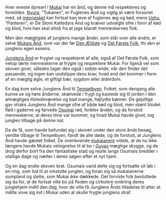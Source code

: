 {{title:Forvisningen}}
{{author:Laura Holmegaard}}
{{timestamp:2011-01-23T20:12:12Z}}
{{copyright:Forvisningen}}
Hver eneste dyreart i [[Mukai]] har en ånd, og denne må respekteres og formildes. [[Nyura]], "Tukanen", er Fuglenes Ånd og vigtig at være forsonet med, så [[menneske]]t kan fortsat kan leve af fuglenes æg og kød, mens [[Ushu]], "Panteren", er De Store Kattedyrs Ånd og kræver udvalgte ofre i form af kød og blod, hvis han skal afstå fra at jage blandt menneskernes flok.

Men den mægtigste af junglens mange ånder, som står over alle andre, er selve [[Mukais Ånd]], som var der før [[Den Ældste]] og [[Det Første Folk]], thi den er junglens egen essens.

[[Junglens Ånd]] er frygtet og respekteret af alle, også af Det Første Folk, som netop lærte menneskerne at frygte og respektere Mukai. For ligeså vel som skoven giver, således tager den også i sidste ende, når den finder det passende, og ingen kan undslippe dens krav, hvad end det kommer i form af en mægtig øgle, et giftigt bær, sygdom eller alderdom.

En dag kom selve Junglens Ånd til [[Tempelbyen]]. Folket, som dengang alle kunne se og høre ånderne, skælvede i frygt og kastede sig til jorden i den almægtiges tilstedeværelse og bad mange, højlydte bønner. De gejstlige gav straks Junglens Ånd mange ofre af både kød og blod, men skønt blodet flød i gaderne og farvede [[Osumai]] rød, forblev ånden, og da forstod menneskerne, at deres time var kommet, og hvad Mukai havde givet, tog junglen tilbage på denne nat.

Da de få, som havde befundet sig i skoven under den store ånds besøg, vendte tilbage til Tempelbyen, fandt de alle døde, og de forstod, at Junglens Ånd havde gæstet folket. De overlevende [[mukaianer|mukaianere]] vidste, at de nu ikke længere havde Mukais velsignelse til at bo i [[Guya|Guyas]] mægtige skygge, og de drog derfor bort fra den fantastiske stad og rejste langs Osumais bredder i utallige dage og nætter i deres søgen efter et nyt hjem.

Og en dag endte skoven brat. Osumais vand delte sig og fortsatte sit løb i en ring, som lod til at omslutte junglen, og foran sig så mukaianerne sumpland og slette, som Mukai ikke dækkede. Det forviste folk besluttede sig da for, at de fortsat ville bo på floden og cirkulere omkring deres junglehjem indtil den dag, hvor de ville få Junglens Ånds tilladelse til atter at måtte vove sig ind i Mukai uden at skulle frygte junglens straf.